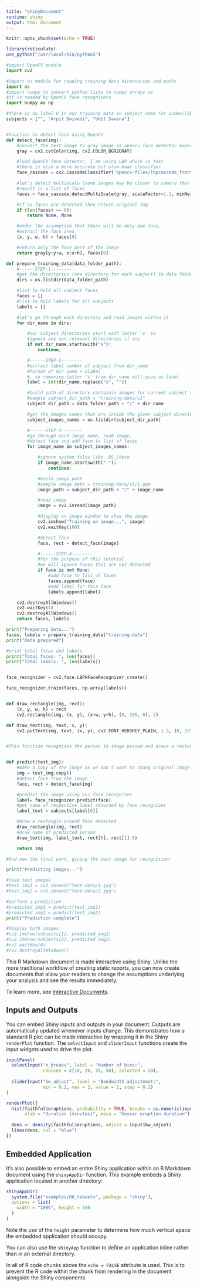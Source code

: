 ```yaml
---
title: "shinyDocument"
runtime: shiny
output: html_document
---
```



```r
knitr::opts_chunk$set(echo = TRUE)

library(reticulate)
use_python("/usr/local/bin/python3")
```


```python
#import OpenCV module
import cv2

#import os module for reading training data directories and paths
import os
#import numpy to convert python lists to numpy arrays as
#it is needed by OpenCV face recognizers
import numpy as np

#there is no label 0 in our training data so subject name for index/label 0 is empty
subjects = ["", "Arpit Dwivedi", "Udit Saxena"]


#function to detect face using OpenCV
def detect_face(img):
    #convert the test image to gray image as opencv face detector expects gray images
    gray = cv2.cvtColor(img, cv2.COLOR_BGR2GRAY)

    #load OpenCV face detector, I am using LBP which is fast
    #there is also a more accurate but slow Haar classifier
    face_cascade = cv2.CascadeClassifier('opencv-files/lbpcascade_frontalface.xml')

    #let's detect multiscale (some images may be closer to camera than others) images
    #result is a list of faces
    faces = face_cascade.detectMultiScale(gray, scaleFactor=1.2, minNeighbors=5);

    #if no faces are detected then return original img
    if (len(faces) == 0):
        return None, None

    #under the assumption that there will be only one face,
    #extract the face area
    (x, y, w, h) = faces[0]

    #return only the face part of the image
    return gray[y:y+w, x:x+h], faces[0]

def prepare_training_data(data_folder_path):
    #------STEP-1--------
    #get the directories (one directory for each subject) in data folder
    dirs = os.listdir(data_folder_path)

    #list to hold all subject faces
    faces = []
    #list to hold labels for all subjects
    labels = []

    #let's go through each directory and read images within it
    for dir_name in dirs:

        #our subject directories start with letter 's' so
        #ignore any non-relevant directories if any
        if not dir_name.startswith("s"):
            continue;

        #------STEP-2--------
        #extract label number of subject from dir_name
        #format of dir name = slabel
        #, so removing letter 's' from dir_name will give us label
        label = int(dir_name.replace("s", ""))

        #build path of directory containin images for current subject subject
        #sample subject_dir_path = "training-data/s1"
        subject_dir_path = data_folder_path + "/" + dir_name

        #get the images names that are inside the given subject directory
        subject_images_names = os.listdir(subject_dir_path)

        #------STEP-3--------
        #go through each image name, read image,
        #detect face and add face to list of faces
        for image_name in subject_images_names:

            #ignore system files like .DS_Store
            if image_name.startswith("."):
                continue;

            #build image path
            #sample image path = training-data/s1/1.pgm
            image_path = subject_dir_path + "/" + image_name

            #read image
            image = cv2.imread(image_path)

            #display an image window to show the image
            cv2.imshow("Training on image...", image)
            cv2.waitKey(100)

            #detect face
            face, rect = detect_face(image)

            #------STEP-4--------
            #for the purpose of this tutorial
            #we will ignore faces that are not detected
            if face is not None:
                #add face to list of faces
                faces.append(face)
                #add label for this face
                labels.append(label)

    cv2.destroyAllWindows()
    cv2.waitKey(1)
    cv2.destroyAllWindows()
    return faces, labels

print("Preparing data...")
faces, labels = prepare_training_data("training-data")
print("Data prepared")

#print total faces and labels
print("Total faces: ", len(faces))
print("Total labels: ", len(labels))


face_recognizer = cv2.face.LBPHFaceRecognizer_create()

face_recognizer.train(faces, np.array(labels))


def draw_rectangle(img, rect):
    (x, y, w, h) = rect
    cv2.rectangle(img, (x, y), (x+w, y+h), (0, 255, 0), 2)

def draw_text(img, text, x, y):
    cv2.putText(img, text, (x, y), cv2.FONT_HERSHEY_PLAIN, 1.5, (0, 255, 0), 2)


#This function recognizes the person in image passed and draws a rectangle around detected face with name of the subject.


def predict(test_img):
    #make a copy of the image as we don't want to chang original image
    img = test_img.copy()
    #detect face from the image
    face, rect = detect_face(img)

    #predict the image using our face recognizer
    label= face_recognizer.predict(face)
    #get name of respective label returned by face recognizer
    label_text = subjects[label[0]]

    #draw a rectangle around face detected
    draw_rectangle(img, rect)
    #draw name of predicted person
    draw_text(img, label_text, rect[0], rect[1]-5)

    return img

#And now the final part, giving the test image for recognition-

print("Predicting images...")

#load test images
#test_img1 = cv2.imread("test-data/1.jpg")
#test_img2 = cv2.imread("test-data/2.jpg")

#perform a prediction
#predicted_img1 = predict(test_img1)
#predicted_img2 = predict(test_img2)
print("Prediction complete")

#display both images
#cv2.imshow(subjects[1], predicted_img1)
#cv2.imshow(subjects[2], predicted_img2)
#cv2.waitKey(0)
#cv2.destroyAllWindows()

```



This R Markdown document is made interactive using Shiny. Unlike the more traditional workflow of creating static reports, you can now create documents that allow your readers to change the assumptions underlying your analysis and see the results immediately. 

To learn more, see [Interactive Documents](http://rmarkdown.rstudio.com/authoring_shiny.html).

## Inputs and Outputs

You can embed Shiny inputs and outputs in your document. Outputs are automatically updated whenever inputs change.  This demonstrates how a standard R plot can be made interactive by wrapping it in the Shiny `renderPlot` function. The `selectInput` and `sliderInput` functions create the input widgets used to drive the plot.

```r
inputPanel(
  selectInput("n_breaks", label = "Number of bins:",
              choices = c(10, 20, 35, 50), selected = 20),
  
  sliderInput("bw_adjust", label = "Bandwidth adjustment:",
              min = 0.2, max = 2, value = 1, step = 0.2)
)

renderPlot({
  hist(faithful$eruptions, probability = TRUE, breaks = as.numeric(input$n_breaks),
       xlab = "Duration (minutes)", main = "Geyser eruption duration")
  
  dens <- density(faithful$eruptions, adjust = input$bw_adjust)
  lines(dens, col = "blue")
})
```

## Embedded Application

It's also possible to embed an entire Shiny application within an R Markdown document using the `shinyAppDir` function. This example embeds a Shiny application located in another directory:

```r
shinyAppDir(
  system.file("examples/06_tabsets", package = "shiny"),
  options = list(
    width = "100%", height = 550
  )
)
```

Note the use of the `height` parameter to determine how much vertical space the embedded application should occupy.

You can also use the `shinyApp` function to define an application inline rather then in an external directory.

In all of R code chunks above the `echo = FALSE` attribute is used. This is to prevent the R code within the chunk from rendering in the document alongside the Shiny components.



